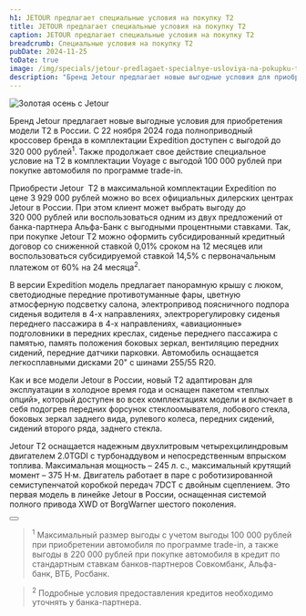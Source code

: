```yaml
---
h1: JETOUR предлагает специальные условия на покупку Т2
title: JETOUR предлагает специальные условия на покупку Т2
caption: JETOUR предлагает специальные условия на покупку Т2
breadcrumb: Специальные условия на покупку Т2
pubDate: 2024-11-25
toDate: true
image: /img/specials/jetour-predlagaet-specialnye-usloviya-na-pokupku-t2/thumb.webp
description: "Бренд Jetour предлагает новые выгодные условия для приобретения модели Т2 в России. С 22 ноября 2024 года полноприводный кроссовер бренда в комплектации Expedition доступен с выгодой до 320 000 рублей . Также продолжает свое действие специальное условие на T2 в комплектации Voyage с выгодой 100 000 рублей при покупке автомобиля по программе trade-in."
---
```




<picture>
    <source media="(min-width: 768px)" srcset="/img/specials/jetour-predlagaet-specialnye-usloviya-na-pokupku-t2/t2-new-color-3.webp" />
    <source media="(min-width: 320px)" srcset="/img/specials/jetour-predlagaet-specialnye-usloviya-na-pokupku-t2/thumb.webp" />
    <img src="/img/specials/jetour-predlagaet-specialnye-usloviya-na-pokupku-t2/t2-new-color-3.webp" class="mb-10 lg:mb-20 w-full" alt="Золотая осень с Jetour" />
</picture>

Бренд Jetour предлагает новые выгодные условия для приобретения модели Т2 в России. С 22 ноября 2024 года полноприводный кроссовер бренда в комплектации Expedition доступен с выгодой до 320&nbsp;000 рублей<sup>1</sup>. Также продолжает свое действие специальное условие на T2 в комплектации Voyage с выгодой 100&nbsp;000&nbsp;рублей при покупке автомобиля по программе trade-in.

Приобрести Jetour &nbsp;Т2 в максимальной комплектации Expedition по цене 3&nbsp;929&nbsp;000&nbsp;рублей можно во всех официальных дилерских центрах Jetour в России. При этом клиент может выбрать выгоду до 320&nbsp;000&nbsp;рублей или воспользоваться одним из двух предложений от банка-партнера Альфа-Банк с выгодными процентными ставками. Так, при покупке Jetour&nbsp;T2 можно оформить субсидированный кредитный договор со сниженной ставкой 0,01% сроком на 12 месяцев или воспользоваться субсидируемой ставкой 14,5% с первоначальным платежом от 60% на 24 месяца<sup>2</sup>.

В версии Expedition модель предлагает панорамную крышу с люком, светодиодные передние противотуманные фары, цветную атмосферную подсветку салона, электропривод поясничного подпора сиденья водителя в 4-х направлениях, электрорегулировку сиденья переднего пассажира в 4-х направлениях, «авиационные» подголовники в передних креслах, сиденье переднего пассажира с памятью, память положения боковых зеркал, вентиляцию передних сидений, передние датчики парковки. Автомобиль оснащается легкосплавными дисками 20" с шинами 255/55 R20.

Как и все модели Jetour в России, новый T2 адаптирован для эксплуатации в холодное время года и оснащен пакетом «теплых опций», который доступен во всех комплектациях модели и включает в себя подогрев передних форсунок стеклоомывателя, лобового стекла, боковых зеркал заднего вида, рулевого колеса, передних сидений, сидений второго ряда, заднего стекла.

Jetour&nbsp;T2 оснащается надежным двухлитровым четырехцилиндровым двигателем 2.0TGDI с турбонаддувом и непосредственным впрыском топлива. Максимальная мощность – 245 л. с., максимальный крутящий момент – 375 Н·м. Двигатель работает в паре с роботизированной семиступенчатой коробкой передач 7DCT с двойным сцеплением. Это первая модель в линейке Jetour в России, оснащенная системой полного привода XWD от BorgWarner шестого поколения.

<div class="flex justify-center mt-10 mb-5">
    <Button
        classes="popup-link block !px-4 xl:!px-8 !py-2 xl:!py-3 !text-white !no-underline"
        url="#common-modal"
        title="Записаться на тест-драйв"
        dataTitle="Записаться на тест-драйв"
        dataFormName={`Запись на тест-драйв`}
    />
</div>

> <sup>1</sup> Максимальный размер выгоды с учетом выгоды 100&nbsp;000 рублей при приобретении автомобиля по программе trade-in, а также выгоды в 220&nbsp;000 рублей при покупке автомобиля в кредит по стандартным ставкам банков-партнеров Совкомбанк, Альфа-банк, ВТБ, Росбанк.

> <sup>2</sup> Подробные условия предоставления кредитов необходимо уточнять у банка-партнера.
